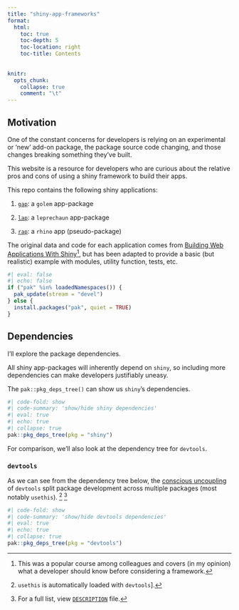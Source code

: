 ```yaml
---
title: "shiny-app-frameworks"
format:
  html: 
    toc: true
    toc-depth: 5
    toc-location: right
    toc-title: Contents
    
  
knitr:
  opts_chunk: 
    collapse: true
    comment: "\t"
---
```


<!-- https://gist.github.com/jthomasmock/11acebd4448f171f786e01397df34116 -->

## Motivation

One of the constant concerns for developers is relying on an experimental or 'new' add-on package, the package source code changing, and those changes breaking something they've built.

This website is a resource for developers who are curious about the relative pros and cons of using a shiny framework to build their apps.

This repo contains the following shiny applications: 

1. [`gap`](https://github.com/mjfrigaard/sfw/tree/main/_apps/gap): a `golem` app-package

2. [`lap`](https://github.com/mjfrigaard/sfw/tree/main/_apps/lap): a `leprechaun` app-package

3. [`rap`](https://github.com/mjfrigaard/sfw/tree/main/_apps/rap): a `rhino` app (pseudo-package)

<!-- 3. [`duap`](https://github.com/mjfrigaard/sfw/tree/main/_apps/duap): a `devtools`/`usethis` app-package -->

The original data and code for each application comes from [Building Web Applications With Shiny](https://rstudio-education.github.io/shiny-course/)[^bwas], but has been adapted to provide a basic (but realistic) example with modules, utility function, tests, etc.

[^bwas]: This was a popular course among colleagues and covers (in my opinion) what a developer should know before considering a framework.

```r
#| eval: false
#| echo: false
if ("pak" %in% loadedNamespaces()) {
  pak_update(stream = "devel")
} else {
  install.packages("pak", quiet = TRUE)
}
```

## Dependencies 

I'll explore the package dependencies. 

All shiny app-packages will inherently depend on `shiny`, so including more dependencies can make developers justifiably uneasy.

The `pak::pkg_deps_tree()` can show us `shiny`'s dependencies.

```r
#| code-fold: show 
#| code-summary: 'show/hide shiny dependencies'
#| eval: true
#| echo: true 
#| collapse: true
pak::pkg_deps_tree(pkg = "shiny")
```

For comparison, we'll also look at the dependency tree for `devtools`.

### `devtools`

As we can see from the dependency tree below, the [conscious uncoupling](https://github.com/r-lib/devtools#conscious-uncoupling) of `devtools` split package development across multiple packages (most notably `usethis`). [^devtools-1] [^devtools-2]

[^devtools-1]: `usethis` is automatically loaded with `devtools`]. 

[^devtools-2]: For a full list, view [`DESCRIPTION`](https://github.com/r-lib/devtools/blob/main/DESCRIPTION) file.

```r
#| code-fold: show 
#| code-summary: 'show/hide devtools dependencies'
#| eval: true
#| echo: true 
#| collapse: true
pak::pkg_deps_tree(pkg = "devtools")
```

